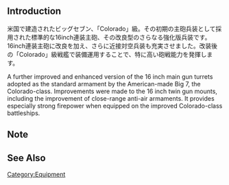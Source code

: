 {{EquipmentInfo|332}}

==Introduction==
米国で建造されたビッグセブン、「Colorado」級。その初期の主砲兵装として採用された標準的な16inch連装主砲、その改良型のさらなる強化版兵装です。<br>16inch連装主砲に改良を加え、さらに近接対空兵装も充実させました。改装後の「Colorado」級戦艦で装備運用することで、特に高い砲戦能力を発揮します。

A further improved and enhanced version of the 16 inch main gun turrets adopted as the standard armament by the American-made Big 7, the Colorado-class. Improvements were made to the 16 inch twin gun mounts, including the improvement of close-range anti-air armaments. It provides especially strong firepower when equipped on the improved Colorado-class battleships.

==Note==


==See Also==

{{Equipmentlist}}
[[Category:Equipment]]